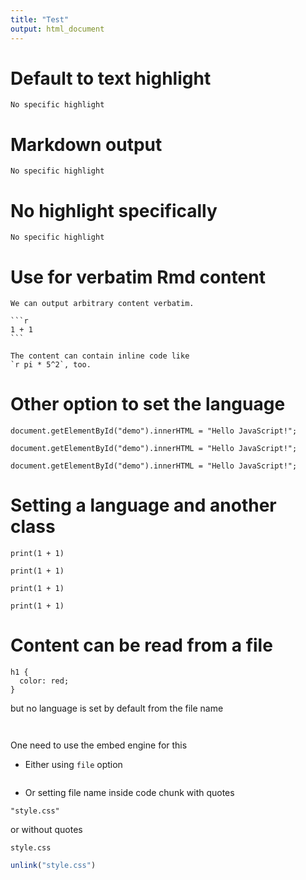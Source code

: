 ```yaml
---
title: "Test"
output: html_document
---
```


# Default to text highlight

```verbatim
No specific highlight
```

# Markdown output

```verbatim
No specific highlight
```

# No highlight specifically

````verbatim
No specific highlight
````

# Use for verbatim Rmd content

````verbatim
We can output arbitrary content verbatim.
  
```r
1 + 1
```

The content can contain inline code like
`r pi * 5^2`, too.
````

# Other option to set the language 

````verbatim
document.getElementById("demo").innerHTML = "Hello JavaScript!";
````

````verbatim
document.getElementById("demo").innerHTML = "Hello JavaScript!";
````

````verbatim
document.getElementById("demo").innerHTML = "Hello JavaScript!";
````

# Setting a language and another class

```verbatim
print(1 + 1)
```

```verbatim
print(1 + 1)
```

```verbatim
print(1 + 1)
```

```verbatim
print(1 + 1)
```

# Content can be read from a file 

```cat
h1 {
  color: red;
}
```

but no language is set by default from the file name

```verbatim
```

```verbatim
```

One need to use the embed engine for this

* Either using `file` option

```embed
```

* Or setting file name inside code chunk with quotes

```embed
"style.css"
```

or without quotes

```embed
style.css
```

```r
unlink("style.css")
```
